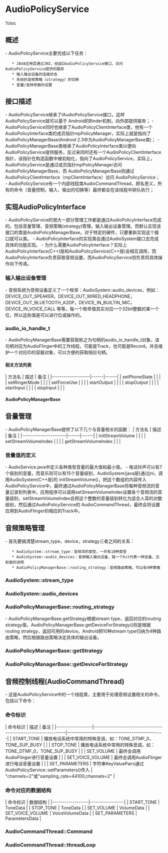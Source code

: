 = AudioPolicyService =

%toc

== 概述 ==
- AudioPolicyService主要完成以下任务：
    * JAVA应用层通过JNI，经由IAudioPolicyService接口，访问AudioPolicyService提供的服务
    * 输入输出设备的连接状态
    * 系统的音频策略（strategy）的切换
    * 音量/音频参数的设置

== 接口描述 ==
- AudioPolicyService继承了IAudioPolicyService接口，这样AudioPolicyService就可以基于 Android的Binder机制，向外部提供服务；
- AudioPolicyService同时也继承了AudioPolicyClientInterface类，他有一个 AudioPolicyInterface类的成员指针mpPolicyManager，实际上就是指向了AudioPolicyManagerBase(Android 2.3中为AudioPolicyManagerBase类)；
- AudioPolicyManagerBase类继承了AudioPolicyInterface类以便向AudioPolicyService提供服务，反过来同时还有一个AudioPolicyClientInterface指针，该指针在构造函数中被初始化，指向了AudioPolicyService，实际上，AudioPolicyService是通过成员指针mpPolicyManager访问AudioPolicyManagerBase，而 AudioPolicyManagerBase则通过AudioPolicyClientInterface（mpClientInterface）访问 AudioPolicyService；
- AudioPolicyService有一个内部线程类AudioCommandThread，顾名思义，所有的命令（音量控制，输入、输出的切换等）最终都会在该线程中排队执行；

{{http:pic/audio_policy_service.png}}

== 实现AudioPolicyInterface ==
- AudioPolicyService的很大一部分管理工作都是通过AudioPolicyInterface完成的。包括音量管理，音频策略(strategy)管理，输入输出设备管理。而默认实现该接口的类是AudioPolicyManagerBase。对于特定的硬件，只要重新实现这个接口就可以类。
- AudioPolicyInterface的实现类会通过AudioSystem接口去完成具体的功能实现。
- 为什么需要AudioPolicyInterface？实际上AudioPolicyInterface(C++)层和AudioPolicyService(C++层)会相互调用，而AudioPolicyInterface负责获取音频设置，而AudioPolicyService则负责将具体操作向下传递。

=== 输入输出设备管理 ===
- 音频系统为音频设备定义了一个枚举：AudioSystem::audio_devices，例如：DEVICE_OUT_SPEAKER，DEVICE_OUT_WIRED_HEADPHONE，DEVICE_OUT_BLUETOOTH_A2DP，DEVICE_IN_BUILTIN_MIC，DEVICE_IN_VOICE_CALL 等等，每一个枚举值其实对应一个32bit整数的某一个位，所以这些值是可以进行位或操作的。

=== audio_io_handle_t ===
- AudioPolicyManagerBase需要获取称之为句柄的audio_io_handle_t对象，该句柄对应为AudioFlinger中的工作线程，可能是Track，也可能是Record。并且维护一个对应ID的容器对象，可以方便的获取相应句柄。

{{{class="brush:c++"
audio_io_handle_t mHardwareOutput;          // hardware output handler
audio_io_handle_t mA2dpOutput;              // A2DP output handler
audio_io_handle_t mDuplicatedOutput;        // duplicated output handler: outputs to hardware and A2DP.
KeyedVector<audio_io_handle_t, AudioOutputDescriptor *> mOutputs;   // list of output descriptors
KeyedVector<audio_io_handle_t, AudioInputDescriptor *> mInputs;     // list of input descriptors
}}}
==== 相关方法列表 ====
| 方法名            | 描述 | 备注 |
|-------------------|------|------|
| setPhoneState     |      |      |
| setRingerMode     |      |      |
| setForceUse       |      |      |
| startOutput       |      |      |
| stopOutput        |      |      |
| startInput        |      |      |
| stopInput         |      |      |

==== AudioPolicyManagerBase ====
{{{class="brush:c++"
AudioPolicyManagerBase::AudioPolicyManagerBase(AudioPolicyClientInterface *clientInterface)
    : mPhoneState(AudioSystem::MODE_NORMAL), mRingerMode(0),
    mMusicStopTime(0), mLimitRingtoneVolume(false), mLastVoiceVolume(-1.0f),
    mTotalEffectsCpuLoad(0), mTotalEffectsMemory(0),
    mA2dpSuspended(false)
{
    mpClientInterface = clientInterface;
    for (int i = 0; i < AudioSystem::NUM_FORCE_USE; i++) {
        mForceUse[i] = AudioSystem::FORCE_NONE;
    }

    // 通过枚举值定义音频设备
    mAvailableOutputDevices = AudioSystem::DEVICE_OUT_EARPIECE |
                        AudioSystem::DEVICE_OUT_SPEAKER;
    mAvailableInputDevices = AudioSystem::DEVICE_IN_BUILTIN_MIC;
    
    ......
    // 打开输出设备
    AudioOutputDescriptor *outputDesc = new AudioOutputDescriptor();
    outputDesc->mDevice = (uint32_t)AudioSystem::DEVICE_OUT_SPEAKER;
    mHardwareOutput = mpClientInterface->openOutput(&outputDesc->mDevice,
                                    &outputDesc->mSamplingRate,
                                    &outputDesc->mFormat,
                                    &outputDesc->mChannels,
                                    &outputDesc->mLatency,
                                    outputDesc->mFlags);

    // 设置device
    if (mHardwareOutput == 0) {
    } else {
        addOutput(mHardwareOutput, outputDesc);
        setOutputDevice(mHardwareOutput, (uint32_t)AudioSystem::DEVICE_OUT_SPEAKER, true);
    }

    updateDeviceForStrategy();
}
}}}

== 音量管理 ==
- AudioPolicyManagerBase提供了以下几个与音量相关的函数：
| 方法名               | 描述 | 备注 |
|----------------------|------|------|
| initStreamVolume     |      |      |
| setStreamVolumeIndex |      |      |
| getStreamVolumeIndex |      |      |

=== 音量值的定义 ===
- AudioService.java中定义各种类型音量的最大值和最小值。
- 电话铃声可以有7个级别的音量，而音乐则可以有15个音量级别，AudioSystem(java层)通过jni，调用AudioSystem(C++层)的 initStreamVolume()，把这个数组的内容传入AudioPolicyService中，最终通过AudioPolicyManagerBase将每种音频流的音量记录到列表中。应用程序可以调用setStreamVolumeIndex设置各个音频流的音量级别，setStreamVolumeIndex会把这个整数的音量级别转化为适合人耳的对数级别，然后通过AudioPolicyService的 AudioCommandThread，最终会将设置应用到AudioFlinger的相应的Track中。

{{{class="brush:java"
private int[] MAX_STREAM_VOLUME = new int[] {
    5,  // STREAM_VOICE_CALL
    7,  // STREAM_SYSTEM
    7,  // STREAM_RING
    15, // STREAM_MUSIC
    7,  // STREAM_ALARM
    7,  // STREAM_NOTIFICATION
    15, // STREAM_BLUETOOTH_SCO
    7,  // STREAM_SYSTEM_ENFORCED
    15, // STREAM_DTMF
    15  // STREAM_TTS
};
}}}

== 音频策略管理 ==
- 首先要搞清楚stream_type，device，strategy三者之间的关系：
    * AudioSystem::stream_type：音频流的类型，一共有10种类型
    * AudioSystem::audio_devices：音频输入输出设备，每一个bit代表一种设备，见前面的说明
    * AudioPolicyManagerBase::routing_strategy：音频路由策略，可以有4种策略

=== AudioSystem::stream_type ===
{{{class="brush:c++"
enum stream_type {
    DEFAULT          =-1,
    VOICE_CALL       = 0,
    SYSTEM           = 1,
    RING             = 2,
    MUSIC            = 3,
    ALARM            = 4,
    NOTIFICATION     = 5,
    BLUETOOTH_SCO    = 6,
    ENFORCED_AUDIBLE = 7, 
    DTMF             = 8,
    TTS              = 9,
    NUM_STREAM_TYPES
};
}}}

=== AudioSystem::audio_devices ===
{{{class="brush:c++"
enum audio_devices {
    // output devices
    DEVICE_OUT_EARPIECE = 0x1,
    DEVICE_OUT_SPEAKER = 0x2,
    DEVICE_OUT_WIRED_HEADSET = 0x4,
    DEVICE_OUT_WIRED_HEADPHONE = 0x8,
    DEVICE_OUT_BLUETOOTH_SCO = 0x10,
    DEVICE_OUT_BLUETOOTH_SCO_HEADSET = 0x20,
    DEVICE_OUT_BLUETOOTH_SCO_CARKIT = 0x40,
    DEVICE_OUT_BLUETOOTH_A2DP = 0x80,
    DEVICE_OUT_BLUETOOTH_A2DP_HEADPHONES = 0x100,
    DEVICE_OUT_BLUETOOTH_A2DP_SPEAKER = 0x200,
    DEVICE_OUT_AUX_DIGITAL = 0x400,
    DEVICE_OUT_FM_TRANSMIT = 0x800,
    DEVICE_OUT_LOW_POWER = 0x1000,
    DEVICE_OUT_DEFAULT = 0x8000,

    // input devices
    DEVICE_IN_COMMUNICATION = 0x10000,
    DEVICE_IN_AMBIENT = 0x20000,
    DEVICE_IN_BUILTIN_MIC = 0x40000,
    DEVICE_IN_BLUETOOTH_SCO_HEADSET = 0x80000,
    DEVICE_IN_WIRED_HEADSET = 0x100000,
    DEVICE_IN_AUX_DIGITAL = 0x200000,
    DEVICE_IN_VOICE_CALL = 0x400000,
    DEVICE_IN_BACK_MIC = 0x800000,
    DEVICE_IN_FM_ANALOG = 0x1000000,
    DEVICE_IN_DEFAULT = 0x80000000,
};
}}}

=== AudioPolicyManagerBase::routing_strategy ===
{{{class="brush:c++"
enum routing_strategy {
    STRATEGY_MEDIA,
    STRATEGY_PHONE,
    STRATEGY_SONIFICATION,
    STRATEGY_DTMF,
    NUM_STRATEGIES
};
}}}

- AudioPolicyManagerBase.getStrategy根据stream type，返回对应的routing strategy值，AudioPolicyManagerBase.getDeviceForStrategy()则是根据routing strategy，返回可用的device。Android把10种stream type归纳为4种路由策略，然后根据路由策略决定具体的输出设备。

{{http:pic/audio_strategy.png}}

=== AudioPolicyManagerBase::getStrategy ===
{{{class="brush:c++"
AudioPolicyManagerBase::routing_strategy AudioPolicyManagerBase::getStrategy(
        AudioSystem::stream_type stream) {
    switch (stream) {
    case AudioSystem::VOICE_CALL:
    case AudioSystem::BLUETOOTH_SCO:
        return STRATEGY_PHONE;
    case AudioSystem::RING:
    case AudioSystem::NOTIFICATION:
    case AudioSystem::ALARM:
    case AudioSystem::ENFORCED_AUDIBLE:
        return STRATEGY_SONIFICATION;
    case AudioSystem::DTMF:
        return STRATEGY_DTMF;
    default:
        LOGE("unknown stream type");
    case AudioSystem::SYSTEM:
    case AudioSystem::TTS:
    case AudioSystem::MUSIC:
        return STRATEGY_MEDIA;
    }
}
}}}

=== AudioPolicyManagerBase::getDeviceForStrategy ===
{{{class="brush:c++"
uint32_t AudioPolicyManagerBase::getDeviceForStrategy(routing_strategy strategy, bool fromCache)
{
    ...... 
    switch (strategy) {
    case STRATEGY_DTMF:
        ......
    case STRATEGY_PHONE:
        switch (mForceUse[AudioSystem::FOR_COMMUNICATION]) {
        case AudioSystem::FORCE_BT_SCO:
            ...... 
        default:    // FORCE_NONE
            ...... 
            break;
        case AudioSystem::FORCE_SPEAKER:
            ...... 
            break;
        }
        break;
    case STRATEGY_SONIFICATION:
        ...... 
    case STRATEGY_MEDIA:
        ......
         break;
    default:
        break;
    }

    return device;
}
}}}

== 音频控制线程(AudioCommandThread) ==
- 这是AudioPolicyService中的一个线程类，主要用于处理音频设置相关的命令。包括以下命令：

=== 命令标识 ===
| 命令标识         | 描述                                                           | 备注                                           |
|------------------|----------------------------------------------------------------|------------------------------------------------|
| START_TONE       | 播放电话系统中常用的特殊音调，如：TONE_DTMF_0，TONE_SUP_BUSY   |                                                |
| STOP_TONE        | 播放电话系统中常用的特殊音调，如：TONE_DTMF_0，TONE_SUP_BUSY   |                                                |
| SET_VOLUME       | 最终会调用AudioFlinger进行音量设置                             |                                                |
| SET_VOICE_VOLUME | 最终会调用AudioFlinger进行电话音量设置                         |                                                |
| SET_PARAMETERS   | 字符串KeyValuePairs通过AudioPolicyService::setParameters()传入 | "channels=2"或"sampling_rate=44100;channels=2" |

=== 命令对应的数据结构 ===
| 命令标识         | 数据结构        |
|------------------|-----------------|
| START_TONE       | ToneData        |
| STOP_TONE        | ToneData        |
| SET_VOLUME       | VolumeData      |
| SET_VOICE_VOLUME | VoiceVolumeData |
| SET_PARAMETERS   | ParametersData  |

=== AudioCommandThread::Command ===
{{{class="brush:c++"
enum {
    START_TONE,
    STOP_TONE,
    SET_VOLUME,
    SET_PARAMETERS,
    SET_VOICE_VOLUME
};
}}}

=== AudioCommandThread::threadLoop ===
{{{class="brush:c++"
bool AudioPolicyService::AudioCommandThread::threadLoop()
{
    ......
    while (!exitPending())
    {
        while(!mAudioCommands.isEmpty()) {
            if (mAudioCommands[0]->mTime <= curTime) {
                ...... 
                switch (command->mCommand) {
                case START_TONE: {
                    mLock.unlock();
                    ToneData *data = (ToneData *)command->mParam;
                    if (mpToneGenerator != NULL)
                        delete mpToneGenerator;
                    mpToneGenerator = new ToneGenerator(data->mStream, 1.0);
                    mpToneGenerator->startTone(data->mType);
                    delete data;
                    mLock.lock();
                    }break;
                case STOP_TONE: {
                    mLock.unlock();
                    if (mpToneGenerator != NULL) {
                        mpToneGenerator->stopTone();
                        delete mpToneGenerator;
                        mpToneGenerator = NULL;
                    }
                    mLock.lock();
                    }break;
                case SET_VOLUME: {
                    VolumeData *data = (VolumeData *)command->mParam;
                    command->mStatus = AudioSystem::setStreamVolume(data->mStream,
                                                                    data->mVolume,
                                                                    data->mIO);
                    if (command->mWaitStatus) {
                        command->mCond.signal();
                        mWaitWorkCV.wait(mLock);
                    }
                    delete data;
                    }break;
                case SET_PARAMETERS: {
                     ParametersData *data = (ParametersData *)command->mParam;
                     command->mStatus = AudioSystem::setParameters(data->mIO, data->mKeyValuePairs);
                     if (command->mWaitStatus) {
                         command->mCond.signal();
                         mWaitWorkCV.wait(mLock);
                     }
                     delete data;
                     }break;
                case SET_VOICE_VOLUME: {
                    VoiceVolumeData *data = (VoiceVolumeData *)command->mParam;
                    command->mStatus = AudioSystem::setVoiceVolume(data->mVolume);
                    if (command->mWaitStatus) {
                        command->mCond.signal();
                        mWaitWorkCV.wait(mLock);
                    }
                    delete data;
                    }break;
                default:
                }
                delete command;
                waitTime = INT64_MAX;
            } else {
                waitTime = mAudioCommands[0]->mTime - curTime;
                break;
            }
        }
        ......
    }
    return false;
}
}}}
